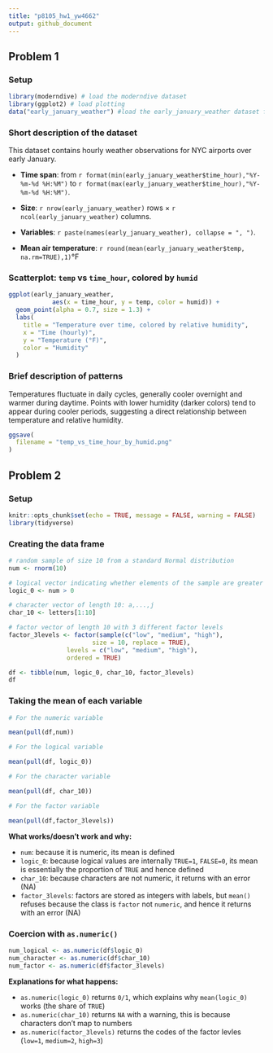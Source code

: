 ```yaml
---
title: "p8105_hw1_yw4662"
output: github_document
---
```

## Problem 1
### Setup
```r
library(moderndive) # load the moderndive dataset
library(ggplot2) # load plotting
data("early_january_weather") #load the early_january_weather dataset from moderndive data
```

### Short description of the dataset
This dataset contains hourly weather observations for NYC airports over early January.

* **Time span**: from `r format(min(early_january_weather$time_hour),"%Y-%m-%d %H:%M")` to `r format(max(early_january_weather$time_hour),"%Y-%m-%d %H:%M")`.

* **Size**: `r nrow(early_january_weather)` rows $\times$ `r ncol(early_january_weather)` columns.

* **Variables**: `r paste(names(early_january_weather), collapse = ", ")`.

* **Mean air temperature**: `r round(mean(early_january_weather$temp, na.rm=TRUE),1)`°F

### Scatterplot: `temp` vs `time_hour`, colored by `humid`
```r
ggplot(early_january_weather,
            aes(x = time_hour, y = temp, color = humid)) +
  geom_point(alpha = 0.7, size = 1.3) +
  labs(
    title = "Temperature over time, colored by relative humidity",
    x = "Time (hourly)",
    y = "Temperature (°F)",
    color = "Humidity"
  )
```

### Brief description of patterns
Temperatures fluctuate in daily cycles, generally cooler overnight and warmer during daytime. Points with lower humidity (darker colors) tend to appear during cooler periods, suggesting a direct relationship between temperature and relative humidity.

```r
ggsave(
  filename = "temp_vs_time_hour_by_humid.png"
)
```

## Problem 2

### Setup
```r
knitr::opts_chunk$set(echo = TRUE, message = FALSE, warning = FALSE)
library(tidyverse)
```


### Creating the data frame

```r
# random sample of size 10 from a standard Normal distribution
num <- rnorm(10)

# logical vector indicating whether elements of the sample are greater than 0
logic_0 <- num > 0

# character vector of length 10: a,...,j
char_10 <- letters[1:10]

# factor vector of length 10 with 3 different factor levels
factor_3levels <- factor(sample(c("low", "medium", "high"),
                       size = 10, replace = TRUE),
                levels = c("low", "medium", "high"),
                ordered = TRUE)       

df <- tibble(num, logic_0, char_10, factor_3levels)
df
```

### Taking the mean of each variable 

```r
# For the numeric variable

mean(pull(df,num))

# For the logical variable

mean(pull(df, logic_0))

# For the character variable

mean(pull(df, char_10))

# For the factor variable

mean(pull(df,factor_3levels))
```

**What works/doesn't work and why:**

- `num`: because it is numeric, its mean is defined
- `logic_0`: because logical values are internally `TRUE=1`, `FALSE=0`, its mean is essentially the proportion of `TRUE` and hence defined
- `char_10`: because characters are not numeric, it returns with an error (NA)
- `factor_3levels`: factors are stored as integers with labels, but `mean()` refuses because the class is `factor` not `numeric`, and hence it returns with an error (NA)

### Coercion with `as.numeric()`

```r

num_logical <- as.numeric(df$logic_0)
num_character <- as.numeric(df$char_10)
num_factor <- as.numeric(df$factor_3levels)

```

**Explanations for what happens:**

- `as.numeric(logic_0)` returns `0/1`, which explains why `mean(logic_0)` works (the share of `TRUE`)
- `as.numeric(char_10)` returns `NA` with a warning, this is because characters don't map to numbers
- `as.numeric(factor_3levels)` returns the codes of the factor levles (`low=1`, `medium=2`, `high=3`)
